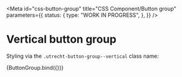 <!-- @license CC0-1.0 -->


<Meta
  id="css-button-group"
  title="CSS Component/Button group"
  parameters={{
    status: {
      type: "WORK IN PROGRESS",
    },
  }}
/>

# Vertical button group

Styling via the `.utrecht-button-group--vertical` class name:

<Canvas>
  <Story
    name="--vertical"
    args={{
      ...defaultArgs,
      direction: "vertical",
      innerHTML: [Button({ textContent: "Save and continue" }), Button({ textContent: "Back" })].join("\n"),
    }}
  >
    {ButtonGroup.bind({})}
  </Story>
</Canvas>
